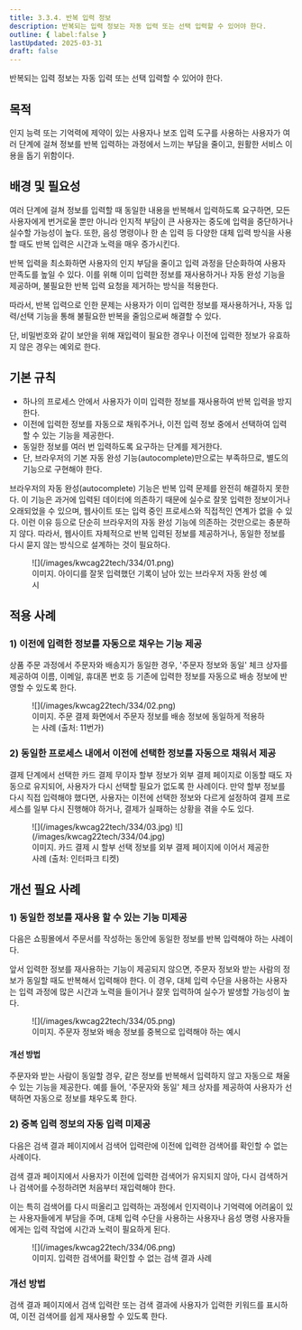 ```yaml
---
title: 3.3.4. 반복 입력 정보
description: 반복되는 입력 정보는 자동 입력 또는 선택 입력할 수 있어야 한다.
outline: { label:false }
lastUpdated: 2025-03-31
draft: false
---
```


<Aside title="검사 항목">
반복되는 입력 정보는 자동 입력 또는 선택 입력할 수 있어야 한다.
</Aside>

## 목적
인지 능력 또는 기억력에 제약이 있는 사용자나 보조 입력 도구를 사용하는 사용자가 여러 단계에 걸쳐 정보를 반복 입력하는 과정에서 느끼는 부담을 줄이고, 원활한 서비스 이용을 돕기 위함이다.

##	배경 및 필요성
여러 단계에 걸쳐 정보를 입력할 때 동일한 내용을 반복해서 입력하도록 요구하면, 모든 사용자에게 번거로울 뿐만 아니라 인지적 부담이 큰 사용자는 중도에 입력을 중단하거나 실수할 가능성이 높다. 또한, 음성 명령이나 한 손 입력 등 다양한 대체 입력 방식을 사용할 때도 반복 입력은 시간과 노력을 매우 증가시킨다.

반복 입력을 최소화하면 사용자의 인지 부담을 줄이고 입력 과정을 단순화하여 사용자 만족도를 높일 수 있다. 이를 위해 이미 입력한 정보를 재사용하거나 자동 완성 기능을 제공하며, 불필요한 반복 입력 요청을 제거하는 방식을 적용한다.

따라서, 반복 입력으로 인한 문제는 사용자가 이미 입력한 정보를 재사용하거나, 자동 입력/선택 기능을 통해 불필요한 반복을 줄임으로써 해결할 수 있다.

단, 비밀번호와 같이 보안을 위해 재입력이 필요한 경우나 이전에 입력한 정보가 유효하지 않은 경우는 예외로 한다.

##	기본 규칙
- 하나의 프로세스 안에서 사용자가 이미 입력한 정보를 재사용하여 반복 입력을 방지한다.
- 이전에 입력한 정보를 자동으로 채워주거나, 이전 입력 정보 중에서 선택하여 입력할 수 있는 기능을 제공한다.
- 동일한 정보를 여러 번 입력하도록 요구하는 단계를 제거한다.
- 단, 브라우저의 기본 자동 완성 기능(autocomplete)만으로는 부족하므로, 별도의 기능으로 구현해야 한다.

<Card title="참고. 브라우저의 자동 완성(autocomplete) 기능" icon="open-book">
브라우저의 자동 완성(autocomplete) 기능은 반복 입력 문제를 완전히 해결하지 못한다. 이 기능은 과거에 입력된 데이터에 의존하기 때문에 실수로 잘못 입력한 정보이거나 오래되었을 수 있으며, 웹사이트 또는 입력 중인 프로세스와 직접적인 연계가 없을 수 있다. 이런 이유 등으로 단순히 브라우저의 자동 완성 기능에 의존하는 것만으로는 충분하지 않다. 따라서, 웹사이트 자체적으로 반복 입력된 정보를 제공하거나, 동일한 정보를 다시 묻지 않는 방식으로 설계하는 것이 필요하다.

<figure>
	![](/images/kwcag22tech/334/01.png)
	<figcaption>이미지. 아이디를 잘못 입력했던 기록이 남아 있는 브라우저 자동 완성 예시</figcaption>
</figure>
</Card>

## 적용 사례
### 1)	이전에 입력한 정보를 자동으로 채우는 기능 제공
상품 주문 과정에서 주문자와 배송지가 동일한 경우, '주문자 정보와 동일' 체크 상자를 제공하여 이름, 이메일, 휴대폰 번호 등 기존에 입력한 정보를 자동으로 배송 정보에 반영할 수 있도록 한다.

<figure>
	![](/images/kwcag22tech/334/02.png)
	<figcaption>이미지. 주문 결제 화면에서 주문자 정보를 배송 정보에 동일하게 적용하는 사례 (출처: 11번가)</figcaption>
</figure>

### 2)	동일한 프로세스 내에서 이전에 선택한 정보를 자동으로 채워서 제공
결제 단계에서 선택한 카드 결제 무이자 할부 정보가 외부 결제 페이지로 이동할 때도 자동으로 유지되어, 사용자가 다시 선택할 필요가 없도록 한 사례이다. 만약 할부 정보를 다시 직접 입력해야 했다면, 사용자는 이전에 선택한 정보와 다르게 설정하여 결제 프로세스를 일부 다시 진행해야 하거나, 결제가 실패하는 상황을 겪을 수도 있다.

<figure class="col2">
	![](/images/kwcag22tech/334/03.jpg)
	![](/images/kwcag22tech/334/04.jpg)
	<figcaption>이미지. 카드 결제 시 할부 선택 정보를 외부 결제 페이지에 이어서 제공한 사례 (출처: 인터파크 티켓)</figcaption>
</figure>

## 개선 필요 사례
### 1)	동일한 정보를 재사용 할 수 있는 기능 미제공
다음은 쇼핑몰에서 주문서를 작성하는 동안에 동일한 정보를 반복 입력해야 하는 사례이다.

앞서 입력한 정보를 재사용하는 기능이 제공되지 않으면, 주문자 정보와 받는 사람의 정보가 동일할 때도 반복해서 입력해야 한다. 이 경우, 대체 입력 수단을 사용하는 사용자는 입력 과정에 많은 시간과 노력을 들이거나 잘못 입력하여 실수가 발생할 가능성이 높다.

<figure>
	![](/images/kwcag22tech/334/05.png)
	<figcaption>이미지. 주문자 정보와 배송 정보를 중복으로 입력해야 하는 예시</figcaption>
</figure>

#### 개선 방법
주문자와 받는 사람이 동일할 경우, 같은 정보를 반복해서 입력하지 않고 자동으로 채울 수 있는 기능을 제공한다. 예를 들어, '주문자와 동일' 체크 상자를 제공하여 사용자가 선택하면 자동으로 정보를 채우도록 한다.

### 2)	중복 입력 정보의 자동 입력 미제공
다음은 검색 결과 페이지에서 검색어 입력란에 이전에 입력한 검색어를 확인할 수 없는 사례이다.

검색 결과 페이지에서 사용자가 이전에 입력한 검색어가 유지되지 않아, 다시 검색하거나 검색어를 수정하려면 처음부터 재입력해야 한다.

이는 특히 검색어를 다시 떠올리고 입력하는 과정에서 인지력이나 기억력에 어려움이 있는 사용자들에게 부담을 주며, 대체 입력 수단을 사용하는 사용자나 음성 명령 사용자들에게는 입력 작업에 시간과 노력이 필요하게 된다.

<figure>
	![](/images/kwcag22tech/334/06.png)
	<figcaption>이미지. 입력한 검색어를 확인할 수 없는 검색 결과 사례</figcaption>
</figure>

### 개선 방법
검색 결과 페이지에서 검색 입력란 또는 검색 결과에 사용자가 입력한 키워드를 표시하여, 이전 검색어를 쉽게 재사용할 수 있도록 한다.

